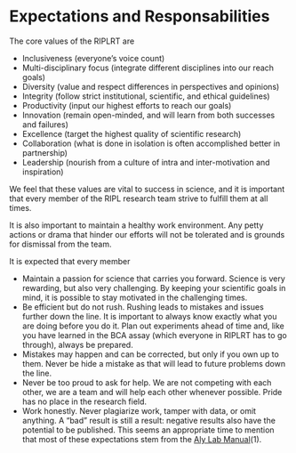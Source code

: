 # Expectations and Responsabilities

The core values of the RIPLRT are 

- Inclusiveness (everyone’s voice count)
- Multi-disciplinary focus (integrate different disciplines into our reach goals)
- Diversity (value and respect differences in perspectives and opinions)
- Integrity (follow strict institutional, scientific, and ethical guidelines)
- Productivity (input our highest efforts to reach our goals)
- Innovation (remain open-minded, and will learn from both successes and failures)
- Excellence (target the highest quality of scientific research)
- Collaboration (what is done in isolation is often accomplished better in partnership)
- Leadership (nourish from a culture of intra and inter-motivation and inspiration)

We feel that these values are vital to success in science, and it is important that every member of the RIPL research team strive to fulfill them at all times.

It is also important to maintain a healthy work environment. Any petty actions or drama that hinder our efforts will not be tolerated and is grounds for dismissal from the team.

It is expected that every member 

- Maintain a passion for science that carries you forward. Science is very rewarding, but also very challenging. By keeping your scientific goals in mind, it is possible to stay motivated in the challenging times.
- Be efficient but do not rush. Rushing leads to mistakes and issues further down the line. It is important to always know exactly what you are doing before you do it. Plan out experiments ahead of time and, like you have learned in the BCA assay (which everyone in RIPLRT has to go through), always be prepared.
- Mistakes may happen and can be corrected, but only if you own up to them. Never be hide a mistake as that will lead to future problems down the line. 
- Never be too proud to ask for help. We are not competing with each other, we are a team and will help each other whenever possible. Pride has no place in the research field. 
- Work honestly. Never plagiarize work, tamper with data, or omit anything. A “bad” result is still a result: negative results also have the potential to be published. This seems an appropriate time to mention that most of these expectations stem from the [Aly Lab Manual](https://github.com/alylab/labmanual)(1).  